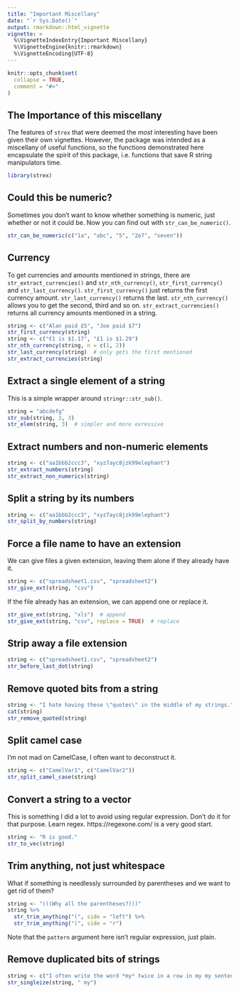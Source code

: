```yaml
---
title: "Important Miscellany"
date: "`r Sys.Date()`"
output: rmarkdown::html_vignette
vignette: >
  %\VignetteIndexEntry{Important Miscellany}
  %\VignetteEngine{knitr::rmarkdown}
  %\VignetteEncoding{UTF-8}
---
```


```r
knitr::opts_chunk$set(
  collapse = TRUE,
  comment = "#>"
)
```


## The Importance of this miscellany

The features of `strex` that were deemed the _most_ interesting have been given their own vignettes. However, the package was intended as a miscellany of useful functions, so the functions demonstrated here encapsulate the spirit of this package, i.e. functions that save R string manipulators time.

```r
library(strex)
```


## Could this be numeric?

Sometimes you don't want to know whether something is numeric, just whether or not it could be. Now you can find out with `str_can_be_numeric()`.

```r
str_can_be_numeric(c("1a", "abc", "5", "2e7", "seven"))
```


## Currency

To get currencies and amounts mentioned in strings, there are `str_extract_currencies()` and `str_nth_currency()`, `str_first_currency()` and `str_last_currency()`. `str_first_currency()` just returns the first currency amount. `str_last_currency()` returns the last. `str_nth_currency()` allows you to get the second, third and so on. `str_extract_currencies()` returns all currency amounts mentioned in a string. 

```r
string <- c("Alan paid £5", "Joe paid $7")
str_first_currency(string)
string <- c("€1 is $1.17", "£1 is $1.29")
str_nth_currency(string, n = c(1, 2))
str_last_currency(string)  # only gets the first mentioned
str_extract_currencies(string)
```


## Extract a single element of a string

This is a simple wrapper around `stringr::str_sub()`.

```r
string = "abcdefg"
str_sub(string, 3, 3)
str_elem(string, 3)  # simpler and more exressive
```


## Extract numbers and non-numeric elements

```r
string <- c("aa1bbb2ccc3", "xyz7ayc8jzk99elephant")
str_extract_numbers(string)
str_extract_non_numerics(string)
```


## Split a string by its numbers

```r
string <- c("aa1bbb2ccc3", "xyz7ayc8jzk99elephant")
str_split_by_numbers(string)
```


## Force a file name to have an extension

We can give files a given extension, leaving them alone if they already have it.
```r
string <- c("spreadsheet1.csv", "spreadsheet2")
str_give_ext(string, "csv")
```

If the file already has an extension, we can append one or replace it.

```r
str_give_ext(string, "xls")  # append
str_give_ext(string, "csv", replace = TRUE)  # replace
```


## Strip away a file extension

```r
string <- c("spreadsheet1.csv", "spreadsheet2")
str_before_last_dot(string)
```


## Remove quoted bits from a string

```r
string <- "I hate having these \"quotes\" in the middle of my strings."
cat(string)
str_remove_quoted(string)
```


## Split camel case

I'm not mad on CamelCase, I often want to deconstruct it.

```r
string <- c("CamelVar1", c("CamelVar2"))
str_split_camel_case(string)
```


## Convert a string to a vector

This is something I did a lot to avoid using regular expression. Don't do it for that purpose. Learn regex. https://regexone.com/ is a very good start.

```r
string <- "R is good."
str_to_vec(string)
```


## Trim anything, not just whitespace

What if something is needlessly surrounded by parentheses and we want to get rid of them?

```r
string <- "(((Why all the parentheses?)))"
string %>% 
  str_trim_anything("(", side = "left") %>% 
  str_trim_anything(")", side = "r")
```

Note that the `pattern` argument here isn't regular expression, just plain.


## Remove duplicated bits of strings

```r
string <- c("I often write the word *my* twice in a row in my my sentences.")
str_singleize(string, " my")
```

